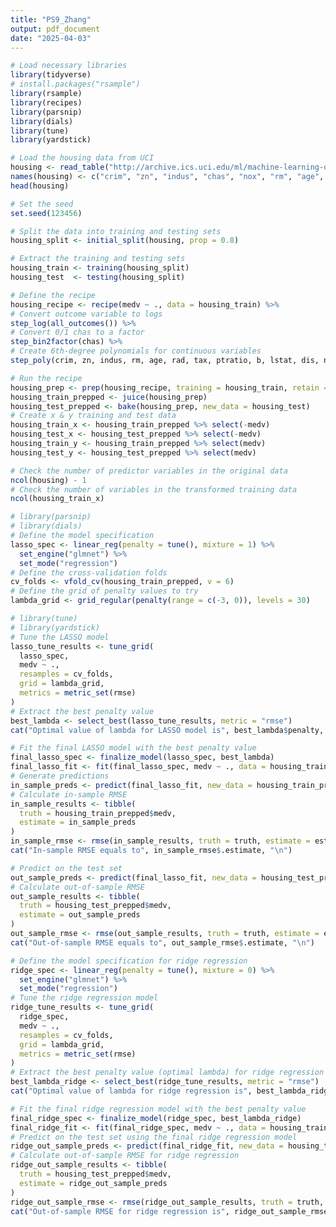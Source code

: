 ---
title: "PS9_Zhang"
output: pdf_document
date: "2025-04-03"
---

```{r}
# Load necessary libraries
library(tidyverse)
# install.packages("rsample")
library(rsample)
library(recipes)
library(parsnip)
library(dials)
library(tune)
library(yardstick)
```

```{r}
# Load the housing data from UCI
housing <- read_table("http://archive.ics.uci.edu/ml/machine-learning-databases/housing/housing.data",col_names = FALSE)
names(housing) <- c("crim", "zn", "indus", "chas", "nox", "rm", "age", "dis", "rad", "tax", "ptratio", "b", "lstat", "medv")
head(housing)
```
```{r}
# Set the seed
set.seed(123456)

# Split the data into training and testing sets
housing_split <- initial_split(housing, prop = 0.8)

# Extract the training and testing sets
housing_train <- training(housing_split)
housing_test  <- testing(housing_split)
```

```{r}
# Define the recipe
housing_recipe <- recipe(medv ~ ., data = housing_train) %>%
# Convert outcome variable to logs
step_log(all_outcomes()) %>%
# Convert 0/1 chas to a factor
step_bin2factor(chas) %>%
# Create 6th-degree polynomials for continuous variables
step_poly(crim, zn, indus, rm, age, rad, tax, ptratio, b, lstat, dis, nox, degree = 6)
```

```{r}
# Run the recipe
housing_prep <- prep(housing_recipe, training = housing_train, retain = TRUE)
housing_train_prepped <- juice(housing_prep)
housing_test_prepped <- bake(housing_prep, new_data = housing_test)
# Create x & y training and test data
housing_train_x <- housing_train_prepped %>% select(-medv)
housing_test_x <- housing_test_prepped %>% select(-medv)
housing_train_y <- housing_train_prepped %>% select(medv)
housing_test_y <- housing_test_prepped %>% select(medv)
```

```{r}
# Check the number of predictor variables in the original data
ncol(housing) - 1  
# Check the number of variables in the transformed training data
ncol(housing_train_x)
```

```{r}
# library(parsnip)
# library(dials)
# Define the model specification
lasso_spec <- linear_reg(penalty = tune(), mixture = 1) %>%
  set_engine("glmnet") %>%
  set_mode("regression")
# Define the cross-validation folds
cv_folds <- vfold_cv(housing_train_prepped, v = 6)
# Define the grid of penalty values to try
lambda_grid <- grid_regular(penalty(range = c(-3, 0)), levels = 30)
```
```{r}
# library(tune)
# library(yardstick)
# Tune the LASSO model
lasso_tune_results <- tune_grid(
  lasso_spec,
  medv ~ .,
  resamples = cv_folds,
  grid = lambda_grid,
  metrics = metric_set(rmse)
)
# Extract the best penalty value
best_lambda <- select_best(lasso_tune_results, metric = "rmse")
cat("Optimal value of lambda for LASSO model is", best_lambda$penalty, "\n")
```
```{r}
# Fit the final LASSO model with the best penalty value
final_lasso_spec <- finalize_model(lasso_spec, best_lambda)
final_lasso_fit <- fit(final_lasso_spec, medv ~ ., data = housing_train_prepped)
# Generate predictions
in_sample_preds <- predict(final_lasso_fit, new_data = housing_train_prepped)$.pred
# Calculate in-sample RMSE
in_sample_results <- tibble(
  truth = housing_train_prepped$medv,
  estimate = in_sample_preds
)
in_sample_rmse <- rmse(in_sample_results, truth = truth, estimate = estimate)
cat("In-sample RMSE equals to", in_sample_rmse$.estimate, "\n")
```
```{r}
# Predict on the test set
out_sample_preds <- predict(final_lasso_fit, new_data = housing_test_prepped)$.pred
# Calculate out-of-sample RMSE
out_sample_results <- tibble(
  truth = housing_test_prepped$medv,
  estimate = out_sample_preds
)
out_sample_rmse <- rmse(out_sample_results, truth = truth, estimate = estimate)
cat("Out-of-sample RMSE equals to", out_sample_rmse$.estimate, "\n")
```
```{r}
# Define the model specification for ridge regression
ridge_spec <- linear_reg(penalty = tune(), mixture = 0) %>%
  set_engine("glmnet") %>%
  set_mode("regression")
# Tune the ridge regression model
ridge_tune_results <- tune_grid(
  ridge_spec,
  medv ~ .,
  resamples = cv_folds,
  grid = lambda_grid,
  metrics = metric_set(rmse)
)
# Extract the best penalty value (optimal lambda) for ridge regression
best_lambda_ridge <- select_best(ridge_tune_results, metric = "rmse")
cat("Optimal value of lambda for ridge regression is", best_lambda_ridge$penalty, "\n")
```
```{r}
# Fit the final ridge regression model with the best penalty value
final_ridge_spec <- finalize_model(ridge_spec, best_lambda_ridge)
final_ridge_fit <- fit(final_ridge_spec, medv ~ ., data = housing_train_prepped)
# Predict on the test set using the final ridge regression model
ridge_out_sample_preds <- predict(final_ridge_fit, new_data = housing_test_prepped)$.pred
# Calculate out-of-sample RMSE for ridge regression
ridge_out_sample_results <- tibble(
  truth = housing_test_prepped$medv,
  estimate = ridge_out_sample_preds
)
ridge_out_sample_rmse <- rmse(ridge_out_sample_results, truth = truth, estimate = estimate)
cat("Out-of-sample RMSE for ridge regression is", ridge_out_sample_rmse$.estimate, "\n")
```

```{r}

```


